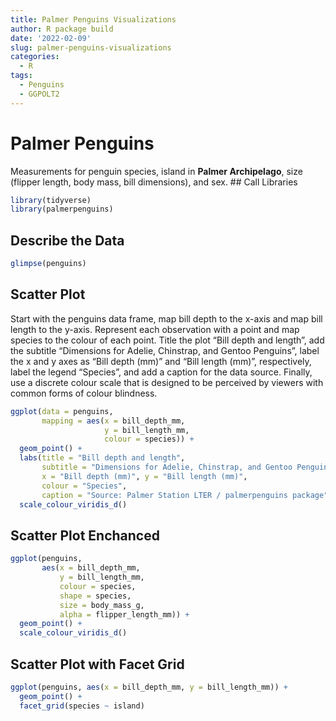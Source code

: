 ```yaml
---
title: Palmer Penguins Visualizations
author: R package build
date: '2022-02-09'
slug: palmer-penguins-visualizations
categories:
  - R
tags:
  - Penguins
  - GGPOLT2
---
```


# Palmer Penguins
Measurements for penguin species, island in **Palmer Archipelago**, size (flipper length, body mass, bill dimensions), and sex.
## Call Libraries
```r
library(tidyverse)
library(palmerpenguins)
```

## Describe the Data

```r
glimpse(penguins)
```

## Scatter Plot
Start with the penguins data frame, map bill depth to the x-axis and map bill length to the y-axis. Represent each observation with a point and map species to the colour of each point. Title the plot "Bill depth and length", add the subtitle "Dimensions for Adelie, Chinstrap, and Gentoo Penguins", label the x and y axes as "Bill depth (mm)" and "Bill length (mm)", respectively, label the legend "Species", and add a caption for the data source. Finally, use a discrete colour scale that is designed to be perceived by viewers with common forms of colour blindness.
```r
ggplot(data = penguins,
       mapping = aes(x = bill_depth_mm,
                     y = bill_length_mm,
                     colour = species)) +
  geom_point() +
  labs(title = "Bill depth and length",
       subtitle = "Dimensions for Adelie, Chinstrap, and Gentoo Penguins",
       x = "Bill depth (mm)", y = "Bill length (mm)",
       colour = "Species",
       caption = "Source: Palmer Station LTER / palmerpenguins package") +
  scale_colour_viridis_d()
```
## Scatter Plot Enchanced
```r
ggplot(penguins,
       aes(x = bill_depth_mm, 
           y = bill_length_mm,
           colour = species,
           shape = species,
           size = body_mass_g,
           alpha = flipper_length_mm)) +
  geom_point() +
  scale_colour_viridis_d()
```

## Scatter Plot with Facet Grid
```r
ggplot(penguins, aes(x = bill_depth_mm, y = bill_length_mm)) + 
  geom_point() +
  facet_grid(species ~ island)
```

